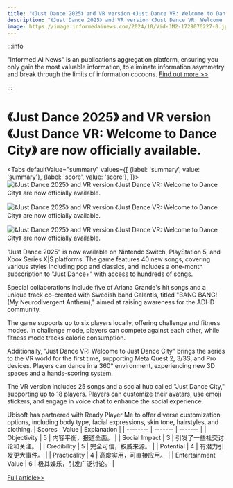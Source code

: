 ```yaml
---
title: "《Just Dance 2025》 and VR version 《Just Dance VR: Welcome to Dance City》 are now officially available."
description: "《Just Dance 2025》 and VR version 《Just Dance VR: Welcome to Dance City》 are now officially available."
image: https://image.informedainews.com/2024/10/Vid-JM2-1729076227-0.jpg
---
```



:::info

"Informed AI News" is an publications aggregation platform, ensuring you only gain the most valuable information, to eliminate information asymmetry and break through the limits of information cocoons.  [Find out more >>](/)

:::

# 《Just Dance 2025》 and VR version 《Just Dance VR: Welcome to Dance City》 are now officially available.


<Tabs
	defaultValue="summary"
	values={[
	{label: 'summary', value: 'summary'},
	{label: 'score', value: 'score'},
]}>
<TabItem value="summary">
<img
  src="https://image.informedainews.com/2024/10/Vid-JM2-1729076227-0.jpg"
  alt="《Just Dance 2025》 and VR version 《Just Dance VR: Welcome to Dance City》 are now officially available."
/>

<img
  src="https://image.informedainews.com/2024/10/Vid-7zz-1729076227-1.jpg"
  alt="《Just Dance 2025》 and VR version 《Just Dance VR: Welcome to Dance City》 are now officially available."
/>

<img
  src="https://image.informedainews.com/2024/10/Vid-YVh-1729076227-3.jpg"
  alt="《Just Dance 2025》 and VR version 《Just Dance VR: Welcome to Dance City》 are now officially available."
/>



"Just Dance 2025" is now available on Nintendo Switch, PlayStation 5, and Xbox Series X|S platforms. The game features 40 new songs, covering various styles including pop and classics, and includes a one-month subscription to "Just Dance+" with access to hundreds of songs.

Special collaborations include five of Ariana Grande's hit songs and a unique track co-created with Swedish band Galantis, titled "BANG BANG! (My Neurodivergent Anthem)," aimed at raising awareness for the ADHD community.

The game supports up to six players locally, offering challenge and fitness modes. In challenge mode, players can compete against each other, while fitness mode tracks calorie consumption.

Additionally, "Just Dance VR: Welcome to Just Dance City" brings the series to the VR world for the first time, supporting Meta Quest 2, 3/3S, and Pro devices. Players can dance in a 360° environment, experiencing new 3D spaces and a hands-scoring system.

The VR version includes 25 songs and a social hub called "Just Dance City," supporting up to 18 players. Players can customize their avatars, use emoji stickers, and engage in voice chat to enhance the social experience.

Ubisoft has partnered with Ready Player Me to offer diverse customization options, including body type, facial expressions, skin tone, hairstyles, and clothing.
</TabItem>
<TabItem value="score">
	| Scores     | Value   | Explanation |
	| -------- | ------- | ------- |
	| Objectivity  | 5    | 内容平衡，报道全面。    |
	| Social Impact | 3     | 引发了一些社交讨论和关注。    |
	| Credibility    | 5    | 完全可信，权威来源。    |
	| Potential    | 4    | 有潜力引发更大事件。    |
	| Practicality    | 4    | 高度实用，可直接应用。    |
	| Entertainment Value    | 6    | 极其娱乐，引发广泛讨论。    |
</TabItem>
</Tabs>

[Full article>>](https://www.gcores.com/articles/189599)
